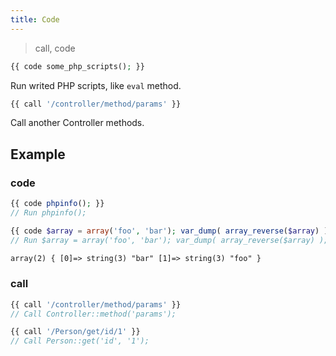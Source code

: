 ```yaml
---
title: Code
---
```


> call, code

```php
{{ code some_php_scripts(); }}
```

Run writed PHP scripts, like `eval` method.

```php
{{ call '/controller/method/params' }}
```

Call another Controller methods.

## Example

### code

```php title="Template"
{{ code phpinfo(); }}
// Run phpinfo();
```

```php title="Template"
{{ code $array = array('foo', 'bar'); var_dump( array_reverse($array) ); }}
// Run $array = array('foo', 'bar'); var_dump( array_reverse($array) );
```

```html title="Output"
array(2) { [0]=> string(3) "bar" [1]=> string(3) "foo" }
```

### call

```php title="Template"
{{ call '/controller/method/params' }}
// Call Controller::method('params');

{{ call '/Person/get/id/1' }}
// Call Person::get('id', '1');
```
